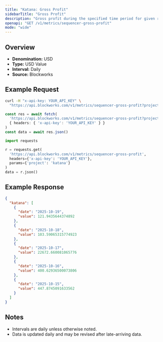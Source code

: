 ```yaml
---
title: "Katana: Gross Profit"
sidebarTitle: "Gross Profit"
description: "Gross profit during the specified time period for given rollup."
openapi: "GET /v1/metrics/sequencer-gross-profit"
mode: "wide"
---
```


## Overview

- **Denomination:** USD
- **Type:** USD Value
- **Interval:** Daily
- **Source:** Blockworks

## Example Request

<CodeGroup>

```bash cURL
curl -H "x-api-key: YOUR_API_KEY" \
  "https://api.blockworks.com/v1/metrics/sequencer-gross-profit?project=katana"
```

```typescript TypeScript
const res = await fetch(
  'https://api.blockworks.com/v1/metrics/sequencer-gross-profit?project=katana',
  { headers: { 'x-api-key': 'YOUR_API_KEY' } }
)
const data = await res.json()
```

```python Python
import requests

r = requests.get(
  'https://api.blockworks.com/v1/metrics/sequencer-gross-profit',
  headers={'x-api-key': 'YOUR_API_KEY'},
  params={'project': 'katana'}
)
data = r.json()
```

</CodeGroup>

## Example Response

```json
{
  "katana": [
    {
      "date": "2025-10-19",
      "value": 121.9435644374892
    },
    {
      "date": "2025-10-18",
      "value": 103.59065315774923
    },
    {
      "date": "2025-10-17",
      "value": 22672.660081065776
    },
    {
      "date": "2025-10-16",
      "value": 400.62936500073806
    },
    {
      "date": "2025-10-15",
      "value": 447.8745091633562
    }
  ]
}
```

## Notes
- Intervals are daily unless otherwise noted.
- Data is updated daily and may be revised after late-arriving data.